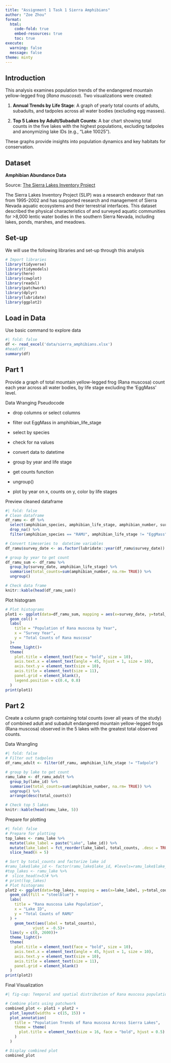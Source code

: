 ```yaml
---
title: "Assignment 1 Task 1 Sierra Amphibians"
author: "Zoe Zhou"
format: 
  html:
    code-fold: true
    embed-resources: true
    toc: true
execute:
  warning: false
  message: false
theme: minty
---
```

## Introduction

This analysis examines population trends of the endangered mountain yellow-legged frog (*Rana muscosa*). Two visualizations were created: 

1. **Annual Trends by Life Stage**: A graph of yearly total counts of adults, subadults, and tadpoles across all water bodies (excluding egg masses). 

2. **Top 5 Lakes by Adult/Subadult Counts**: A bar chart showing total counts in the five lakes with the highest populations, excluding tadpoles and anonymizing lake IDs (e.g., “Lake 10025”). 

These graphs provide insights into population dynamics and key habitats for conservation.

## Dataset
**Amphibian Abundance Data**

Source: [The Sierra Lakes Inventory Project](https://portal.edirepository.org/nis/metadataviewer?packageid=edi.577.2)

The Sierra Lakes Inventory Project (SLIP) was a research endeavor that ran from 1995-2002 and has supported research and management of Sierra Nevada aquatic ecosystems and their terrestrial interfaces. This dataset described the physical characteristics of and surveyed aquatic communities for >8,000 lentic water bodies in the southern Sierra Nevada, including lakes, ponds, marshes, and meadows.


## Set-up
We will use the following libraries and set-up through this analysis

```r
# Import libraries
library(tidyverse)
library(tidymodels)
library(here)
library(cowplot)
library(readxl)
library(patchwork)
library(dplyr)
library(lubridate)
library(ggplot2)

```

## Load in Data
Use basic command to explore data
```r
#| fold: false
df <- read_excel('data/sierra_amphibians.xlsx')
#head(df)
summary(df)
```
## Part 1 
Provide a graph of total mountain yellow-legged frog (Rana muscosa) count each year across all water bodies, by life stage excluding the ‘EggMass’ level. 

Data Wranging Pseudocode 

- drop columns or select columns

- filter out EggMass in amphibian_life_stage

- select by species

- check for na values

- convert data to datetime

- group by year and life stage

- get counts function

- ungroup()

- plot by year on x, counts on y, color by life stages 

Preview cleaned dataframe
```r
#| fold: false
# Clean dataframe
df_ramu <- df %>% 
  select(amphibian_species, amphibian_life_stage, amphibian_number, survey_date, lake_id) %>% 
  drop_na() %>% 
  filter(amphibian_species == "RAMU", amphibian_life_stage != "EggMass") 

# Convert timeseries to  datetime variables
df_ramu$survey_date <- as.factor(lubridate::year(df_ramu$survey_date)) # factorize year column

# group by year to get count 
df_ramu_sum <- df_ramu %>% 
  group_by(survey_date, amphibian_life_stage) %>% 
  summarise(total_counts=sum(amphibian_number, na.rm= TRUE)) %>% 
  ungroup()

# Check data frame
knitr::kable(head(df_ramu_sum))
```
Plot histogram
```r
# Plot histograms
plot1 <- ggplot(data=df_ramu_sum, mapping = aes(x=survey_date, y=total_counts, fill=amphibian_life_stage)) +
  geom_col() + 
  labs(
    title = "Population of Rana muscosa by Year",
    x = "Survey Year",
    y = "Total Counts of Rana muscosa"
  )+
  theme_light()+
  theme(
    plot.title = element_text(face = "bold", size = 10),
    axis.text.x = element_text(angle = 45, hjust = 1, size = 10),
    axis.text.y = element_text(size = 10),
    axis.title = element_text(size = 11),
    panel.grid = element_blank(),
    legend.position = c(0.4, 0.8)
  )
print(plot1)
```
## Part 2 
Create a column graph containing total counts (over all years of the study) of combined adult and subadult endangered mountain yellow-legged frogs (Rana muscosa) observed in the 5 lakes with the greatest total observed counts. 

Data Wrangling
```r
#| fold: false
# Filter out tadpoles
df_ramu_adult <- filter(df_ramu, amphibian_life_stage != "Tadpole") 

# group by lake to get count 
ramu_lake <- df_ramu_adult %>% 
  group_by(lake_id) %>% 
  summarise(total_counts=sum(amphibian_number, na.rm= TRUE)) %>% 
  ungroup() %>% 
  arrange(desc(total_counts))

# Check top 5 lakes
knitr::kable(head(ramu_lake, 5))

```
Prepare for plotting
```r
#| fold: false
# Prepare for plotting
top_lakes <- ramu_lake %>%
  mutate(lake_label = paste("Lake", lake_id)) %>% 
  mutate(lake_label = fct_reorder(lake_label, total_counts, .desc = TRUE)) %>%  
  slice_head(n = 5)

# Sort by total_counts and factorize lake id
#ramu_lake$lake_id <- factor(ramu_lake$lake_id, #levels=ramu_lake$lake_id[order(-ramu_lake$total_counts)])
#top_lakes <- ramu_lake %>% 
#  slice_head(n=5)# %>% 
# print(top_lakes)
# Plot histograms
plot2 <- ggplot(data=top_lakes, mapping = aes(x=lake_label, y=total_counts)) +
  geom_col(fill = "steelblue") + 
  labs(
    title = "Rana muscosa Lake Population",
    x = "Lake ID",
    y = "Total Counts of RAMU"
  ) +
    geom_text(aes(label = total_counts), 
            vjust = -0.5)+
  lims(y = c(0, 2600))+
  theme_light()+
  theme(
    plot.title = element_text(face = "bold", size = 10),
    axis.text.x = element_text(angle = 45, hjust = 1, size = 10),
    axis.text.y = element_text(size = 10),
    axis.title = element_text(size = 11),
    panel.grid = element_blank()
  )
print(plot2)
```
Final Visualization
```r
#| fig-cap: Temporal and spatial distribution of Rana muscosa populations. Panel on the left shows the overall population trend across all surveyed lakes from 1995 to 2002. Panel on the right displays the five lakes with the highest recorded RAMU counts, highlighting significant spatial variation in population densities across different water bodies.

# Combine plots using patchwork
combined_plot <- plot1 + plot2 +
  plot_layout(widths = c(15, 15)) +
  plot_annotation(
    title = "Population Trends of Rana muscosa Across Sierra Lakes",
    theme = theme(
      plot.title = element_text(size = 16, face = "bold", hjust = 0.5)
    )
  )

# Display combined plot
combined_plot

```

